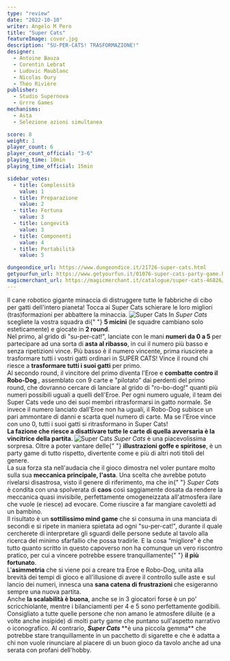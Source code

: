 ```yaml
---
type: "review"
date: "2022-10-10"
writer: Angelo M Pero
title: "Super Cats"
featureImage: cover.jpg
description: "SU-PER-CATS! TRASFORMAZIONE!"
designer:
  - Antoine Bauza
  - Corentin Lebrat
  - Ludovic Maublanc
  - Nicolas Oury
  - Théo Rivière
publisher:
  - Studio Supernova
  - Grrre Games
mechanisms:
  - Asta
  - Selezione azioni simultanea

score: 8
weight: 1
player_count: 6
player_count_official: "3-6"
playing_time: 10min
playing_time_official: 15min

sidebar_votes:
  - title: Complessità
    value: 1
  - title: Preparazione
    value: 2
  - title: Fortuna
    value: 3
  - title: Longevità
    value: 3
  - title: Componenti
    value: 4
  - title: Portabilità
    value: 5

dungeondice_url: https://www.dungeondice.it/21726-super-cats.html
getyourfun_url: https://www.getyourfun.it/01076-super-cats-party-game.html?fast_search=fs
magicmerchant_url: https://magicmerchant.it/catalogue/super-cats-46826/
---
```


<Setting>
  Il cane robotico gigante minaccia di distruggere tutte le fabbriche di cibo
  per gatti dell'intero pianeta! Tocca ai Super Cats schierare le loro migliori
  (tras)formazioni per abbattere la minaccia.
</Setting>

<img src="./game1.jpg" alt="Super Cats" />

<Rules>
  In <em>Super Cats</em> scegliete la vostra squadra di{" "}
  <strong>5 micini</strong> (le squadre cambiano solo esteticamente) e giocate
  in <strong>2 round</strong>.<br />
  Nel primo, al grido di "su-per-cat!", lanciate con le mani <strong>
    numeri da 0 a 5
  </strong> per partecipare ad una sorta di <strong>asta al ribasso</strong>, in
  cui il numero più basso e senza ripetizioni vince. Più basso è il numero vincente,
  prima riuscirete a trasformare tutti i vostri gatti ordinari in SUPER CATS! Vince
  il round chi riesce a <strong>trasformare tutti i suoi gatti</strong> per primo.
  <br />
  Al secondo round, il vincitore del primo diventa l'Eroe e <strong>
    combatte contro il Robo-Dog
  </strong>, assemblato con 9 carte e "pilotato" dai perdenti del primo round, che
  dovranno cercare di lanciare al grido di "ro-bo-dog!" quanti più numeri possibili
  uguali a quelli dell'Eroe. Per ogni numero uguale, il team dei Super Cats vede
  uno dei suoi membri ritrasformarsi in gatto normale. Se invece il numero lanciato
  dall'Eroe non ha uguali, il Robo-Dog subisce un pari ammontare di danni e scarta
  quel numero di carte. Ma se l'Eroe vince con uno 0, tutti i suoi gatti si ritrasformano
  in Super Cats!
  <br />
  <strong>
    La fazione che riesce a disattivare tutte le carte di quella avversaria è la
    vincitrice della partita.
  </strong>
</Rules>

<img src="./game2.jpg" alt="Super Cats" />

<Feedback>
  <em>Super Cats</em> è una piacevolissima sorpresa. Oltre a poter vantare delle{" "}
  <strong>illustrazioni goffe e spiritose</strong>, è un party game di tutto
  rispetto, divertente come e più di altri noti titoli del genere.
  <br />
  La sua forza sta nell'audacia che il gioco dimostra nel voler puntare molto
  sulla sua <strong>meccanica principale, l'asta</strong>. Una scelta che
  avrebbe potuto rivelarsi disastrosa, visto il genere di riferimento, ma che in{" "}
  <em>Super Cats</em> è condita con una spolverata di <strong>caos</strong> così
  saggiamente dosata da rendere la meccanica quasi invisibile, perfettamente
  omogeneizzata all'atmosfera ilare che vuole (e riesce) ad evocare. Come
  riuscire a far mangiare cavoletti ad un bambino.
  <br />
  Il risultato è un <strong>sottilissimo mind game</strong> che si consuma in
  una manciata di secondi e si ripete in maniera spietata ad ogni "su-per-cat!",
  durante il quale cercherete di interpretare gli sguardi delle persone sedute
  al tavolo alla ricerca del minimo sfarfallio che possa tradirle. E la cosa
  “migliore” è che tutto quanto scritto in questo capoverso non ha comunque un
  vero riscontro pratico, per cui a vincere potrebbe essere tranquillamente{" "}
  <strong>il più fortunato</strong>.<br />
  L'<strong>asimmetria</strong> che si viene poi a creare tra Eroe e Robo-Dog, unita
  alla brevità dei tempi di gioco e all'illusione di avere il controllo sulle aste
  e sul lancio dei numeri, innesca una <strong>
    sana catena di frustrazioni
  </strong> che esigeranno sempre una nuova partita.
  <br />
  Anche <strong>la scalabilità è buona</strong>, anche se in 3 giocatori forse è
  un po' scricchiolante, mentre i bilanciamenti per 4 e 5 sono perfettamente godibili.
  <br />
  Consigliato a tutte quelle persone che non amano le atmosfere diluite (e a volte
  anche insipide) di molti party game che puntano sull'aspetto narrativo o iconografico.
  Al contrario, <strong>
    <em>Super Cats</em>
  </strong> **è una piccola gemma** che potrebbe stare tranquillamente in un pacchetto
  di sigarette e che è adatta a chi non vuole rinunciare al piacere di un buon gioco
  da tavolo anche ad una serata con profani dell'hobby.
</Feedback>
